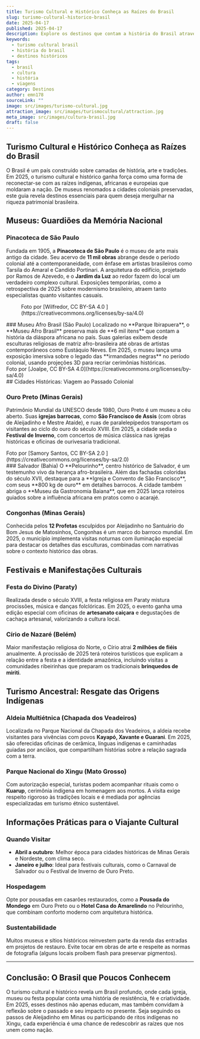 ```yaml
---
title: Turismo Cultural e Histórico Conheça as Raízes do Brasil
slug: turismo-cultural-historico-brasil
date: 2025-04-17
published: 2025-04-17
description: Explore os destinos que contam a história do Brasil através de museus, igrejas barrocas e manifestações culturais imersivas em 2025.
keywords:
  - turismo cultural brasil
  - história do brasil
  - destinos históricos
tags:
  - brasil
  - cultura
  - história
  - viagens
category: Destinos
author: emn178
sourceLink: ""
image: src/images/turismo-cultural.jpg
attraction_image: src/images/turismocultural/attraction.jpg
meta_image: src/images/cultura-brasil.jpg
draft: false
---
```


## Turismo Cultural e Histórico Conheça as Raízes do Brasil
O Brasil é um país construído sobre camadas de história, arte e tradições. Em 2025, o turismo cultural e histórico ganha força como uma forma de reconectar-se com as raízes indígenas, africanas e europeias que moldaram a nação. De museus renomados a cidades coloniais preservadas, este guia revela destinos essenciais para quem deseja mergulhar na riqueza patrimonial brasileira.

## Museus: Guardiões da Memória Nacional

### Pinacoteca de São Paulo  
Fundada em 1905, a **Pinacoteca de São Paulo** é o museu de arte mais antigo da cidade. Seu acervo de **11 mil obras** abrange desde o período colonial até a contemporaneidade, com ênfase em artistas brasileiros como Tarsila do Amaral e Candido Portinari. A arquitetura do edifício, projetado por Ramos de Azevedo, e o **Jardim da Luz** ao redor fazem do local um verdadeiro complexo cultural. Exposições temporárias, como a retrospectiva de 2025 sobre modernismo brasileiro, atraem tanto especialistas quanto visitantes casuais.
<figure>
  <OptimizedImage 
    src="/images/turismocultural/pinacoteca.jpg" 
    alt="Pinacoteca" 
    width={1280} 
    height={720} 
  />
  <figcaption>
    Foto por [Wilfredor, CC BY-SA 4.0 ](https://creativecommons.org/licenses/by-sa/4.0)
  </figcaption>
</figure>
### Museu Afro Brasil (São Paulo)  
Localizado no **Parque Ibirapuera**, o **Museu Afro Brasil** preserva mais de **6 mil itens** que contam a história da diáspora africana no país. Suas galerias exibem desde esculturas religiosas de matriz afro-brasileira até obras de artistas contemporâneos como Eustáquio Neves. Em 2025, o museu lança uma exposição imersiva sobre o legado das **irmandades negras** no período colonial, usando projeções 3D para recriar cerimônias históricas.
  <OptimizedImage 
    src="/images/turismocultural/museuafro.jpg" 
    alt="Museu afro" 
    width={1280} 
    height={720} 
  />
  <figcaption>
    Foto por [Joalpe, CC BY-SA 4.0](https://creativecommons.org/licenses/by-sa/4.0)
  </figcaption>
## Cidades Históricas: Viagem ao Passado Colonial

### Ouro Preto (Minas Gerais)  
Patrimônio Mundial da UNESCO desde 1980, Ouro Preto é um museu a céu aberto. Suas **igrejas barrocas**, como **São Francisco de Assis** (com obras de Aleijadinho e Mestre Ataíde), e ruas de paralelepípedos transportam os visitantes ao ciclo do ouro do século XVIII. Em 2025, a cidade sedia o **Festival de Inverno**, com concertos de música clássica nas igrejas históricas e oficinas de ourivesaria tradicional.
  <OptimizedImage 
    src="/images/turismocultural/ouro.jpg" 
    alt="Museu da inconfidencia" 
    width={1280} 
    height={720} 
  />
  <figcaption>
    Foto por [Samory Santos, CC BY-SA 2.0 ](https://creativecommons.org/licenses/by-sa/2.0)
  </figcaption>
### Salvador (Bahia)  
O **Pelourinho**, centro histórico de Salvador, é um testemunho vivo da herança afro-brasileira. Além das fachadas coloridas do século XVII, destaque para a **Igreja e Convento de São Francisco**, com seus **800 kg de ouro** em detalhes barrocos. A cidade também abriga o **Museu da Gastronomia Baiana**, que em 2025 lança roteiros guiados sobre a influência africana em pratos como o acarajé.

### Congonhas (Minas Gerais)  
Conhecida pelos **12 Profetas** esculpidos por Aleijadinho no Santuário do Bom Jesus de Matosinhos, Congonhas é um marco do barroco mundial. Em 2025, o município implementa visitas noturnas com iluminação especial para destacar os detalhes das esculturas, combinadas com narrativas sobre o contexto histórico das obras.

## Festivais e Manifestações Culturais

### Festa do Divino (Paraty)  
Realizada desde o século XVIII, a festa religiosa em Paraty mistura procissões, música e danças folclóricas. Em 2025, o evento ganha uma edição especial com oficinas de **artesanato caiçara** e degustações de cachaça artesanal, valorizando a cultura local.

### Círio de Nazaré (Belém)  
Maior manifestação religiosa do Norte, o Círio atrai **2 milhões de fiéis** anualmente. A procissão de 2025 terá roteiros turísticos que explicam a relação entre a festa e a identidade amazônica, incluindo visitas a comunidades ribeirinhas que preparam os tradicionais **brinquedos de miriti**.

## Turismo Ancestral: Resgate das Origens Indígenas

### Aldeia Multiétnica (Chapada dos Veadeiros)  
Localizada no Parque Nacional da Chapada dos Veadeiros, a aldeia recebe visitantes para vivências com povos **Kayapó, Xavante e Guarani**. Em 2025, são oferecidas oficinas de cerâmica, línguas indígenas e caminhadas guiadas por anciãos, que compartilham histórias sobre a relação sagrada com a terra.

### Parque Nacional do Xingu (Mato Grosso)  
Com autorização especial, turistas podem acompanhar rituais como o **Kuarup**, cerimônia indígena em homenagem aos mortos. A visita exige respeito rigoroso às tradições locais e é mediada por agências especializadas em turismo étnico sustentável.

## Informações Práticas para o Viajante Cultural

### Quando Visitar  
- **Abril a outubro**: Melhor época para cidades históricas de Minas Gerais e Nordeste, com clima seco.
- **Janeiro e julho**: Ideal para festivais culturais, como o Carnaval de Salvador ou o Festival de Inverno de Ouro Preto.

### Hospedagem  
Opte por pousadas em casarões restaurados, como a **Pousada do Mondego** em Ouro Preto ou o **Hotel Casa do Amarelindo** no Pelourinho, que combinam conforto moderno com arquitetura histórica.

### Sustentabilidade  
Muitos museus e sítios históricos reinvestem parte da renda das entradas em projetos de restauro. Evite tocar em obras de arte e respeite as normas de fotografia (alguns locais proíbem flash para preservar pigmentos).

---

## Conclusão: O Brasil que Poucos Conhecem  
O turismo cultural e histórico revela um Brasil profundo, onde cada igreja, museu ou festa popular conta uma história de resistência, fé e criatividade. Em 2025, esses destinos não apenas educam, mas também convidam à reflexão sobre o passado e seu impacto no presente. Seja seguindo os passos de Aleijadinho em Minas ou participando de ritos indígenas no Xingu, cada experiência é uma chance de redescobrir as raízes que nos unem como nação.
